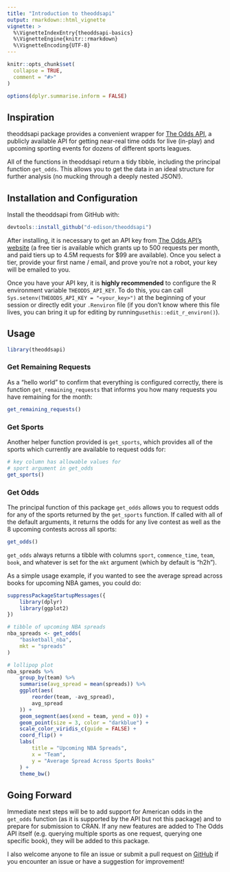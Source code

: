 ```yaml
---
title: "Introduction to theoddsapi"
output: rmarkdown::html_vignette
vignette: >
  %\VignetteIndexEntry{theoddsapi-basics}
  %\VignetteEngine{knitr::rmarkdown}
  %\VignetteEncoding{UTF-8}
---
```


```r
knitr::opts_chunk$set(
  collapse = TRUE,
  comment = "#>"
)

options(dplyr.summarise.inform = FALSE)
```

## Inspiration

theoddsapi package provides a convenient wrapper for [The Odds API](https://the-odds-api.com/), a publicly available API for getting near-real time odds for live (in-play) and upcoming sporting events for dozens of different sports leagues. 

All of the functions in theoddsapi return a tidy tibble, including the principal function `get_odds`. This allows you to get the data in an ideal structure for further analysis (no mucking through a deeply nested JSON!).

## Installation and Configuration

Install the theoddsapi from GitHub with:

``` r
devtools::install_github("d-edison/theoddsapi")
```

After installing, it is necessary to get an API key from [The Odds API's website](https://the-odds-api.com/#get-access) (a free tier is available which grants up to 500 requests per month, and paid tiers up to 4.5M requests for $99 are available). Once you select a tier, provide your first name / email, and prove you're not a robot, your key will be emailed to you. 

Once you have your API key, it is **highly recommended** to configure the R environment variable `THEODDS_API_KEY`. To do this, you can call `Sys.setenv(THEODDS_API_KEY = "<your_key>")` at the beginning of your session or directly edit your `.Renviron` file (if you don't know where this file lives, you can bring it up for editing by running`usethis::edit_r_environ()`).

## Usage

```r
library(theoddsapi)
```

### Get Remaining Requests

As a "hello world" to confirm that everything is configured correctly, there is function `get_remaining_requests` that informs you how many requests you have remaining for the month:

```r
get_remaining_requests()
```

### Get Sports

Another helper function provided is `get_sports`, which provides all of the sports which currently are available to request odds for:

```r
# key column has allowable values for 
# sport argument in get_odds
get_sports()
```

### Get Odds

The principal function of this package `get_odds` allows you to request odds for any of the sports returned by the `get_sports` function. If called with all of the default arguments, it returns the odds for any live contest as well as the 8 upcoming contests across all sports:

```r
get_odds()
```

`get_odds` always returns a tibble with columns `sport`, `commence_time`, `team`, `book`, and whatever is set for the `mkt` argument (which by default is "h2h").

As a simple usage example, if you wanted to see the average spread across books for upcoming NBA games, you could do:

```r
suppressPackageStartupMessages({
    library(dplyr)
    library(ggplot2)
})

# tibble of upcoming NBA spreads
nba_spreads <- get_odds(
    "basketball_nba", 
    mkt = "spreads" 
)

# lollipop plot
nba_spreads %>% 
    group_by(team) %>% 
    summarise(avg_spread = mean(spreads)) %>% 
    ggplot(aes(
        reorder(team, -avg_spread), 
        avg_spread
    )) +
    geom_segment(aes(xend = team, yend = 0)) +
    geom_point(size = 3, color = "darkblue") +
    scale_color_viridis_c(guide = FALSE) +
    coord_flip() +
    labs(
        title = "Upcoming NBA Spreads", 
        x = "Team", 
        y = "Average Spread Across Sports Books"
    ) +
    theme_bw()
```

## Going Forward

Immediate next steps will be to add support for American odds in the `get_odds` function (as it is supported by the API but not this package) and to prepare for submission to CRAN. If any new features are added to The Odds API itself (e.g. querying multiple sports as one request, querying one specific book), they will be added to this package. 

I also welcome anyone to file an issue or submit a pull request on [GitHub](https://github.com/d-edison/theoddsapi/issues) if you encounter an issue or have a suggestion for improvement!
